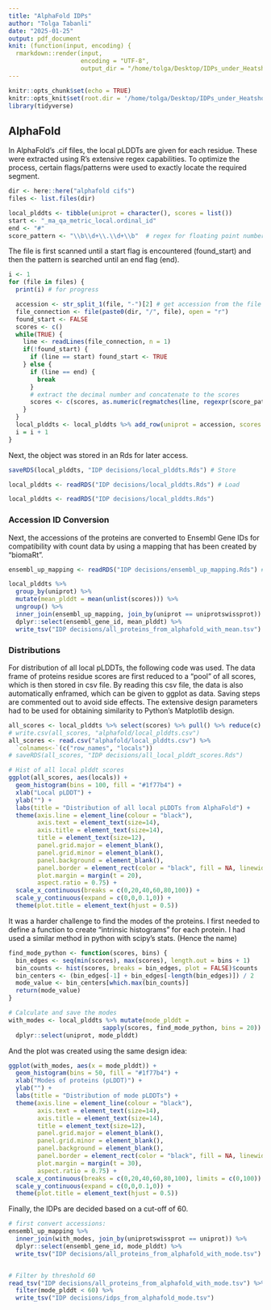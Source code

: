 ```yaml
---
title: "AlphaFold IDPs"
author: "Tolga Tabanli"
date: "2025-01-25"
output: pdf_document
knit: (function(input, encoding) {
  rmarkdown::render(input,
                    encoding = "UTF-8",
                    output_dir = "/home/tolga/Desktop/IDPs_under_Heatshock/Knittings")})
---
```


```r
knitr::opts_chunk$set(echo = TRUE)
knitr::opts_knit$set(root.dir = '/home/tolga/Desktop/IDPs_under_Heatshock/')
library(tidyverse)
```

## AlphaFold

In AlphaFold's .cif files, the local pLDDTs are given for each residue.
These were extracted using R's extensive regex capabilities.
To optimize the process, certain flags/patterns were used to exactly
locate the required segment.

```r
dir <- here::here("alphafold cifs")
files <- list.files(dir)

local_plddts <- tibble(uniprot = character(), scores = list())
start <- "_ma_qa_metric_local.ordinal_id"
end <- "#"
score_pattern <- "\\b\\d+\\.\\d+\\b"  # regex for floating point numbers
```

The file is first scanned until a start flag is encountered (found_start)
and then the pattern is searched until an end flag (end).

```r
i <- 1
for (file in files) {
  print(i) # for progress

  accession <- str_split_1(file, "-")[2] # get accession from the file name
  file_connection <- file(paste0(dir, "/", file), open = "r")
  found_start <- FALSE
  scores <- c()
  while(TRUE) {
    line <- readLines(file_connection, n = 1)
    if(!found_start) {
      if (line == start) found_start <- TRUE
    } else {
      if (line == end) {
        break
      }
      # extract the decimal number and concatenate to the scores
      scores <- c(scores, as.numeric(regmatches(line, regexpr(score_pattern, line))))
    }
  }
  local_plddts <- local_plddts %>% add_row(uniprot = accession, scores = list(scores))
  i = i + 1
}
```


Next, the object was stored in an Rds for later access.

```r
saveRDS(local_plddts, "IDP decisions/local_plddts.Rds") # Store

local_plddts <- readRDS("IDP decisions/local_plddts.Rds") # Load
```

```r
local_plddts <- readRDS("IDP decisions/local_plddts.Rds")
```

### Accession ID Conversion

Next, the accessions of the proteins are converted to
Ensembl Gene IDs for compatibility with count data by using
a mapping that has been created by "biomaRt".

```r
ensembl_up_mapping <- readRDS("IDP decisions/ensembl_up_mapping.Rds") # through biomaRt

local_plddts %>%
  group_by(uniprot) %>%
  mutate(mean_plddt = mean(unlist(scores))) %>%
  ungroup() %>%
  inner_join(ensembl_up_mapping, join_by(uniprot == uniprotswissprot)) %>%
  dplyr::select(ensembl_gene_id, mean_plddt) %>%
  write_tsv("IDP decisions/all_proteins_from_alphafold_with_mean.tsv")
```

### Distributions

For distribution of all local pLDDTs, the following code was used.
The data frame of proteins residue scores are first reduced to a
"pool" of all scores, which is then stored in csv file.
By reading this csv file, the data is also automatically enframed, which
can be given to ggplot as data. Saving steps are commented out
to avoid side effects.
The extensive design parameters had to be used for obtaining similarity to
Python's Matplotlib design.

```r
all_scores <- local_plddts %>% select(scores) %>% pull() %>% reduce(c)
# write.csv(all_scores, "alphafold/local_plddts.csv")
all_scores <- read.csv("alphafold/local_plddts.csv") %>%
  `colnames<-`(c("row_names", "locals"))
# saveRDS(all_scores, "IDP decisions/all_local_plddt_scores.Rds")

# Hist of all local plddt scores
ggplot(all_scores, aes(locals)) +
  geom_histogram(bins = 100, fill = "#1f77b4") +
  xlab("Local pLDDT") +
  ylab("") +
  labs(title = "Distribution of all local pLDDTs from AlphaFold") +
  theme(axis.line = element_line(colour = "black"),
        axis.text = element_text(size=14),
        axis.title = element_text(size=14),
        title = element_text(size=12),
        panel.grid.major = element_blank(),
        panel.grid.minor = element_blank(),
        panel.background = element_blank(),
        panel.border = element_rect(color = "black", fill = NA, linewidth = 1),
        plot.margin = margin(t = 20),
        aspect.ratio = 0.75) +
  scale_x_continuous(breaks = c(0,20,40,60,80,100)) +
  scale_y_continuous(expand = c(0,0,0.1,0)) +
  theme(plot.title = element_text(hjust = 0.5))
```

It was a harder challenge to find the modes of the proteins.
I first needed to define a function to create "intrinsic histograms" for each
protein. I had used a similar method in python with scipy's stats. (Hence the name)

```r
find_mode_python <- function(scores, bins) {
  bin_edges <- seq(min(scores), max(scores), length.out = bins + 1)
  bin_counts <- hist(scores, breaks = bin_edges, plot = FALSE)$counts
  bin_centers <- (bin_edges[-1] + bin_edges[-length(bin_edges)]) / 2
  mode_value <- bin_centers[which.max(bin_counts)]
  return(mode_value)
}

# Calculate and save the modes
with_modes <- local_plddts %>% mutate(mode_plddt =
                          sapply(scores, find_mode_python, bins = 20)) %>%
  dplyr::select(uniprot, mode_plddt)
```

And the plot was created using the same design idea:

```r
ggplot(with_modes, aes(x = mode_plddt)) +
  geom_histogram(bins = 50, fill = "#1f77b4") +
  xlab("Modes of proteins (pLDDT)") +
  ylab("") +
  labs(title = "Distribution of mode pLDDTs") +
  theme(axis.line = element_line(colour = "black"),
        axis.text = element_text(size=14),
        axis.title = element_text(size=14),
        title = element_text(size=12),
        panel.grid.major = element_blank(),
        panel.grid.minor = element_blank(),
        panel.background = element_blank(),
        panel.border = element_rect(color = "black", fill = NA, linewidth = 1),
        plot.margin = margin(t = 30),
        aspect.ratio = 0.75) +
  scale_x_continuous(breaks = c(0,20,40,60,80,100), limits = c(0,100)) +
  scale_y_continuous(expand = c(0,0,0.1,0)) +
  theme(plot.title = element_text(hjust = 0.5))
```

Finally, the IDPs are decided based on a cut-off of 60.

```r
# first convert accessions:
ensembl_up_mapping %>%
  inner_join(with_modes, join_by(uniprotswissprot == uniprot)) %>%
  dplyr::select(ensembl_gene_id, mode_plddt) %>%
  write_tsv("IDP decisions/all_proteins_from_alphafold_with_mode.tsv")


# Filter by threshold 60
read_tsv("IDP decisions/all_proteins_from_alphafold_with_mode.tsv") %>%
  filter(mode_plddt < 60) %>%
  write_tsv("IDP decisions/idps_from_alphafold_mode.tsv")
```

